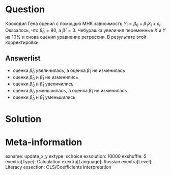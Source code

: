 Question
========
Крокодил Гена оценил с помощью МНК зависимость $Y_i = \beta_0 + \beta_1 X_i + \varepsilon_i$. Оказалось, что $\hat \beta_0 = 90$, а $\hat\beta_1 = 3$.
Чебурашка увеличил переменные $X$ и $Y$ на 10% и снова оценил уравнение регрессии. В результате этой корректировки

Answerlist
----------
* оценка $\hat\beta_0$ увеличилась, а оценка $\hat\beta_1$ не изменилась
* оценки $\hat\beta_0$ и $\hat\beta_1$ не изменились
* оценки $\hat\beta_0$ и $\hat\beta_1$ увеличились
* оценка $\hat\beta_0$ уменьшилась, а оценка $\hat\beta_1$ не изменилась
* оценки $\hat\beta_0$ и $\hat\beta_1$ уменьшились


Solution
========


Meta-information
================
exname: update_x_y
extype: schoice
exsolution: 10000
exshuffle: 5
exextra[Type]: Calculation
exextra[Language]: Russian
exextra[Level]: Literacy
exsection: OLS/Coefficients interpretation